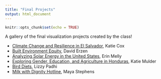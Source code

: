 ```yaml
---
title: "Final Projects"
output: html_document
---
```


```r
knitr::opts_chunk$set(echo = TRUE)
```

A gallery of the final visualization projects created by the class!

* [Climate Change and Resilience in El Salvador](../final/cox_finalproject/), Katie Cox
* [Built Environment Equity](../final/erzen_finalproject/), David Erzen
* [Analyzing Solar Energy in the United States](../final/melly_finalproject/), Erin Melly
* [Exploring Gender, Education, and Agriculture in Honduras](../final/mulder_finalproject/), Katie Mulder
* [Bird Diets](../final/padhi_finalproject/), Lizzy Padhi
* [Milk with Dignity Hotline](../final/stephens_finalproject/), Maya Stephens
